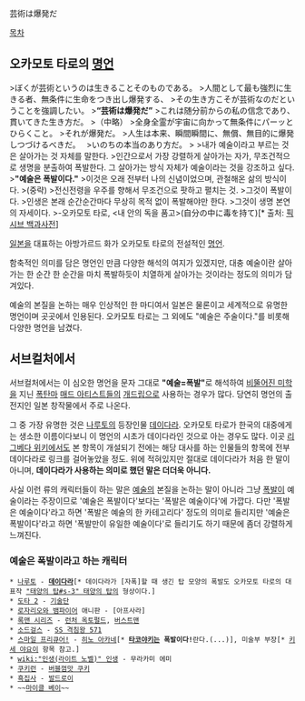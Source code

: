 芸術は爆発だ

[[목차]]

== 오카모토 타로의 [[명언]] ==
>ぼくが芸術というのは生きることそのものである。
>人間として最も強烈に生きる者、無条件に生命をつき出し爆発する、 
>その生き方こそが芸術なのだということを強調したい。 
>'''“芸術は爆発だ”'''
>これは随分前からの私の信念であり、貫いてきた生き方だ。 
>（中略） 
>全身全霊が宇宙に向かって無条件にパーッとひらくこと。 
>それが爆発だ。 
>人生は本来、瞬間瞬間に、無償、無目的に爆発しつづけるべきだ。　 
>いのちの本当のあり方だ。
>
>내가 예술이라고 부르는 것은 살아가는 것 자체를 말한다.
>인간으로서 가장 강렬하게 살아가는 자가, 무조건적으로 생명을 분출하여 폭발한다. 그 살아가는 방식 자체가 예술이라는 것을 강조하고 싶다.
>'''"예술은 폭발이다."'''
>이것은 오래 전부터 나의 신념이었으며, 관철해온 삶의 방식이다.
>(중략)
>전신전령을 우주를 향해서 무조건으로 팟하고 펼치는 것.
>그것이 폭발이다.
>인생은 본래 순간순간마다 무상히 목적 없이 폭발해야만 한다.
>그것이 생명 본연의 자세이다.
>-오카모토 타로, <내 안의 독을 품고>(自分の中に毒を持て)[* 출처: [http://dic.pixiv.net/a/%E8%8A%B8%E8%A1%93%E3%81%AF%E7%88%86%E7%99%BA%E3%81%A0 픽시브 백과사전]]

[[일본]]을 대표하는 아방가르드 화가 오카모토 타로의 전설적인 [[명언]].

함축적인 의미를 담은 명언인 만큼 다양한 해석의 여지가 있겠지만, 대충 예술이란 살아가는 한 순간 한 순간을 마치 폭발하듯이 치열하게 살아가는 것이라는 정도의 의미가 담겨있다.

예술의 본질을 논하는 매우 인상적인 한 마디여서 일본은 물론이고 세계적으로 유명한 명언이며 곳곳에서 인용된다. 오카모토 타로는 그 외에도 "예술은 주술이다."를 비롯해 다양한 명언을 남겼다.

== 서브컬처에서 ==
서브컬처에서는 이 심오한 명언을 문자 그대로 '''"예술=폭발"'''로 해석하여 [[비뚤어진 미학]]을 지닌 [[폭탄마]] [[매드 아티스트]]들의 [[개드립]]으로 사용하는 경우가 많다. 당연히 명언의 출전지인 일본 창작물에서 주로 나온다.

그 중 가장 유명한 것은 [[나루토]]의 등장인물 [[데이다라]]. 오카모토 타로가 한국의 대중에게는 생소한 이름이다보니 이 명언의 시초가 데이다라인 것으로 아는 경우도 많다. 이곳 [[리그베다 위키]]에서도 본 항목이 개설되기 전에는 해당 대사를 하는 인물들의 항목에 전부 데이다라로 링크를 걸어놓았을 정도. 위에 적혀있지만 절대로 데이다라가 처음 한 말이 아니며, '''데이다라가 사용하는 의미로 했던 말은 더더욱 아니다.'''

사실 이런 류의 캐릭터들이 하는 말은 [[예술]]의 본질을 논하는 말이 아니라 그냥 [[폭발]]이 예술이라는 주장이므로 '예술은 폭발이다'보다는 '폭발은 예술이다'에 가깝다. 다만 '폭발은 예술이다'라고 하면 '폭발은 예술의 한 카테고리다' 정도의 의미로 들리지만 '예술은 폭발이다'라고 하면 '폭발만이 유일한 예술이다'로 들리기도 하기 때문에 좀더 강렬하게 느껴진다.

=== 예술은 폭발이라고 하는 캐릭터 ===
 * [[나루토]] - '''[[데이다라]]'''[* 데이다라가 [자폭]할 때 생긴 탑 모양의 폭발도 오카모토 타로의 대표작 [["태양의 탑#s-3" 태양의 탑]]의 형상이다.]
 * [[도타 2]] - [[기술단]]
 * [[로자리오와 뱀파이어]] 애니판 - [아프사라] 
 * [[록맨 시리즈]] - [[런처 옥토펄드]], [[버스트맨]]
 * [[소드걸스]] - [[소드걸스/카드/사립/에피소드 6|SS 격침왕 571]]
 * [[스마일 프리큐어!]] - [[히노 아카네(스마일 프리큐어!)|히노 아카네]][* '''[[타코야키]]는 폭발이다!'''란다.(...)], 미술부 부장[* [[키세 야요이]] 항목 참고.]
 * [[wiki:"인생(라이트 노벨)" 인생]] - 무라카미 에미 
 * [[쿠키런]] - [[버블껌맛 쿠키]]
 * [[흑집사]] - [[발드로이]]
 * ~~[[마이클 베이]]~~

